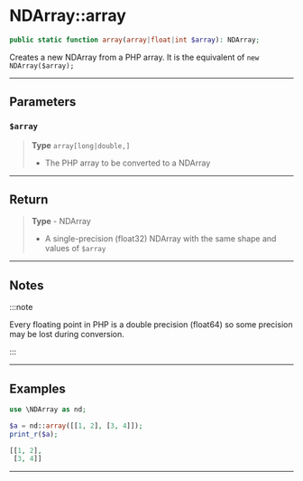 

# NDArray::array

```php
public static function array(array|float|int $array): NDArray;
```
Creates a new NDArray from a PHP array. It is the equivalent of `new NDArray($array);`

---

## Parameters

### `$array`
> **Type** `array[long|double,]`
>- The PHP array to be converted to a NDArray

---

## Return

> **Type** - NDArray
>- A single-precision (float32) NDArray with the same shape and values of `$array`

---

## Notes


:::note

Every floating point in PHP is a double precision (float64) so some precision may be lost during conversion.


:::

---

## Examples

<Tabs>
<TabItem value="example1" label="Example 1" default>


```php
use \NDArray as nd;

$a = nd::array([[1, 2], [3, 4]]);
print_r($a);
```
```php
[[1, 2],
 [3, 4]]
```


</TabItem>
</Tabs>

---


